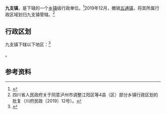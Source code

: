 {{中国乡级行政区|51/05/22/106/000
| 政府驻地 = 广场路93号
| 电话区号 = 830
}}

'''九支镇'''，是{{PRC admin/fullname|51/05/22/106/000|3}}下辖的一个[[乡镇|乡镇]]级行政单位。<ref>{{PRC admin/ref sgc|{{PRC admin/parent|51/05/22/106/000}}}}</ref>2019年12月，撤销[[五通镇|五通镇]]，将其所属行政区域划归九支镇管辖。<ref>四川省人民政府关于同意泸州市调整江阳区等4县（区）部分乡镇行政区划的批复（川府民政〔2019〕12号）。</ref>

== 行政区划 ==

九支镇下辖以下地区：<ref>{{PRC admin/ref sgc|51/05/22/106/000}}</ref>

{{PRC admin/children|51/05/22/106/000}}。

== 参考资料 ==

{{reflist}}

{{PRC admin/navcat|51/05/22/106/000}}